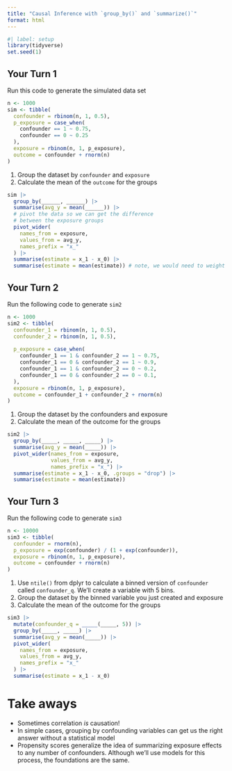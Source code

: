 ```yaml
---
title: "Causal Inference with `group_by()` and `summarize()`"
format: html
---
```


```r
#| label: setup
library(tidyverse)
set.seed(1)
```

## Your Turn 1

Run this code to generate the simulated data set

```r
n <- 1000 
sim <- tibble(
  confounder = rbinom(n, 1, 0.5),
  p_exposure = case_when(
    confounder == 1 ~ 0.75,
    confounder == 0 ~ 0.25
  ),
  exposure = rbinom(n, 1, p_exposure),
  outcome = confounder + rnorm(n)
)
```

1. Group the dataset by `confounder` and `exposure`
2. Calculate the mean of the `outcome` for the groups

```r
sim |>
  group_by(______, ______) |>
  summarise(avg_y = mean(______)) |>
  # pivot the data so we can get the difference
  # between the exposure groups
  pivot_wider(
    names_from = exposure,
    values_from = avg_y,  
    names_prefix = "x_"
  ) |>
  summarise(estimate = x_1 - x_0) |>
  summarise(estimate = mean(estimate)) # note, we would need to weight this if the confounder groups were not equal sized
```

## Your Turn 2

Run the following code to generate `sim2`

```r
n <- 1000
sim2 <- tibble(
  confounder_1 = rbinom(n, 1, 0.5),
  confounder_2 = rbinom(n, 1, 0.5), 
  
  p_exposure = case_when(
    confounder_1 == 1 & confounder_2 == 1 ~ 0.75,
    confounder_1 == 0 & confounder_2 == 1 ~ 0.9,
    confounder_1 == 1 & confounder_2 == 0 ~ 0.2,
    confounder_1 == 0 & confounder_2 == 0 ~ 0.1,
  ),
  exposure = rbinom(n, 1, p_exposure),
  outcome = confounder_1 + confounder_2 + rnorm(n) 
)
```

1. Group the dataset by the confounders and exposure
2. Calculate the mean of the outcome for the groups

```r
sim2 |>
  group_by(_____, _____, _____) |>
  summarise(avg_y = mean(_____)) |>
  pivot_wider(names_from = exposure,
              values_from = avg_y,  
              names_prefix = "x_") |>
  summarise(estimate = x_1 - x_0, .groups = "drop") |>
  summarise(estimate = mean(estimate))  

```

## Your Turn 3

Run the following code to generate `sim3`

```r
n <- 10000 
sim3 <- tibble(
  confounder = rnorm(n), 
  p_exposure = exp(confounder) / (1 + exp(confounder)),
  exposure = rbinom(n, 1, p_exposure),
  outcome = confounder + rnorm(n) 
)
```

1. Use `ntile()` from dplyr to calculate a binned version of `confounder` called `confounder_q`. We'll create a variable with 5 bins.
2. Group the dataset by the binned variable you just created and exposure
3. Calculate the mean of the outcome for the groups

```r
sim3 |>
  mutate(confounder_q = _____(_____, 5)) |>
  group_by(_____, _____) |>
  summarise(avg_y = mean(_____)) |>
  pivot_wider(
    names_from = exposure,
    values_from = avg_y,  
    names_prefix = "x_"
  ) |>
  summarise(estimate = x_1 - x_0) 

```

# Take aways

* Sometimes correlation *is* causation!
* In simple cases, grouping by confounding variables can get us the right answer without a statistical model
* Propensity scores generalize the idea of summarizing exposure effects to any number of confounders. Although we'll use models for this process, the foundations are the same.
